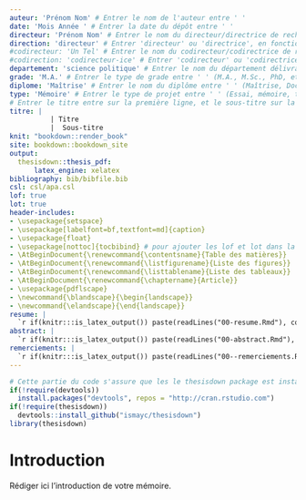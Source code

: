 ```yaml
---
auteur: 'Prénom Nom' # Entrer le nom de l'auteur entre ' '
date: 'Mois Année ' # Entrer la date du dépôt entre ' '
directeur: 'Prénom Nom' # Entrer le nom du directeur/directrice de recherche entre ' '
direction: 'directeur' # Entrer 'directeur' ou 'directrice', en fonction du sexe du directeur/directrice de recherche, sans majuscule
#codirecteur: 'Un Tel' # Entrer le nom du codirecteur/codirectrice de recherche entre ' '
#codirection: 'codirecteur-ice' # Entrer 'codirecteur' ou 'codirectrice', en fonction du sexe du codirecteur/codirectrice de recherche
departement: 'science politique' # Entrer le nom du département délivrant le diplôme entre ' ', sans majuscule
grade: 'M.A.' # Entrer le type de grade entre ' ' (M.A., M.Sc., PhD, etc.)
diplome: 'Maîtrise' # Entrer le nom du diplôme entre ' ' (Maîtrise, Doctorat, etc.)
type: 'Mémoire' # Entrer le type de projet entre ' ' (Essai, mémoire, thèse, etc.)
# Entrer le titre entre sur la première ligne, et le sous-titre sur la 2e
titre: | 
          | Titre
          |  Sous-titre
knit: "bookdown::render_book"
site: bookdown::bookdown_site
output: 
  thesisdown::thesis_pdf: 
      latex_engine: xelatex
bibliography: bib/bibfile.bib
csl: csl/apa.csl
lof: true
lot: true 
header-includes:
- \usepackage{setspace}
- \usepackage[labelfont=bf,textfont=md]{caption}
- \usepackage{float}
- \usepackage[nottoc]{tocbibind} # pour ajouter les lof et lot dans la toc
- \AtBeginDocument{\renewcommand{\contentsname}{Table des matières}}
- \AtBeginDocument{\renewcommand{\listfigurename}{Liste des figures}}
- \AtBeginDocument{\renewcommand{\listtablename}{Liste des tableaux}}
- \AtBeginDocument{\renewcommand{\chaptername}{Article}}
- \usepackage{pdflscape}
- \newcommand{\blandscape}{\begin{landscape}}
- \newcommand{\elandscape}{\end{landscape}}
resume: |
  `r if(knitr:::is_latex_output()) paste(readLines("00-resume.Rmd"), collapse = '\n  ')`
abstract: |
  `r if(knitr:::is_latex_output()) paste(readLines("00-abstract.Rmd"), collapse = '\n  ')`
remerciements: |
  `r if(knitr:::is_latex_output()) paste(readLines("00--remerciements.Rmd"), collapse = '\n  ')`
---
```


```r
# Cette partie du code s'assure que les le thesisdown package est installé et chargé.
if(!require(devtools))
  install.packages("devtools", repos = "http://cran.rstudio.com")
if(!require(thesisdown))
  devtools::install_github("ismayc/thesisdown")
library(thesisdown)
```

\doublespace

# Introduction {-}

Rédiger ici l'introduction de votre mémoire.
